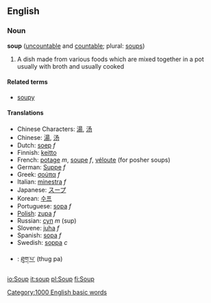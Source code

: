 ==English==

===Noun===
'''soup''' ([[uncountable]] and [[countable]]; plural: [[soups]])
#A dish made from various foods which are mixed together in a pot usually with broth and usually cooked

====Related terms====
*[[soupy]]

====Translations====
*Chinese Characters: [[湯]], [[汤]]
*Chinese: [[湯]], [[汤]]
*Dutch: [[soep]] ''f''
*Finnish: [[keitto]]
*French: [[potage]] ''m'', [[soupe]] ''f'', [[véloute]] (for posher soups)
*German: [[Suppe]] ''f''
*Greek: [[σούπα]] ''f''
*Italian: [[minestra]] ''f''
*Japanese: [[スープ]]
*Korean: [[수프]]
*Portuguese: [[sopa]] ''f''
*[[Polish]]: [[zupa]] ''f''
*Russian: [[суп]] ''m'' (sup)
*Slovene: [[juha]] ''f''
*Spanish: [[sopa]] ''f''
*Swedish: [[soppa]] ''c''
*{{bo}}: [[ཐུག་པ་]] (thug pa)

[[Category:1000 English basic words]]

[[io:Soup]]
[[it:soup]]
[[pl:Soup]]
[[fi:Soup]]